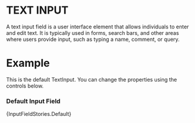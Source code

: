 

<Meta title="COMPONENTS/Input Field" of={InputFieldStories} />

# TEXT INPUT

A text input field is a user interface element that allows individuals to enter and edit text. It is typically used in forms, search bars, and other areas where users provide input, such as typing a name, comment, or query.

# Example

This is the default TextInput. You can change the properties using the controls below.

### Default Input Field

<Canvas>
  <Story>{InputFieldStories.Default}</Story>
</Canvas>
